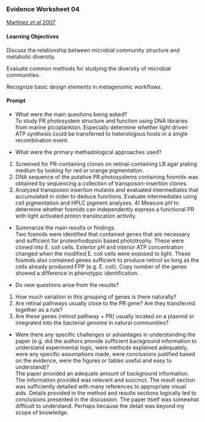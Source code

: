 ### Evidence Worksheet 04
[Martinez *et al* 2007](https://www.ncbi.nlm.nih.gov/pmc/articles/PMC1838496/)

#### Learning Objectives
Discuss the relationship between microbial community structure and metabolic diversity.

Evaluate common methods for studying the diversity of microbial communities. 

Recognize basic design elements in metagenomic workflows. 


#### Prompt
* What were the main questions being asked?  
To study PR photosystem structure and function using DNA libraries from marine picoplankton. Especially determine whether light driven ATP synthesis could be transferred to heterologous hosts in a single recombination event. 

* What were the primary methadological approaches used?  
1) Screened for PR-containing clones on retinal-containing LB agar plating medium by looking for red or orange pigmentation.
2) DNA sequence of the putative PR photosystems containing fosmids was obtained by sequencing a collection of transposon-insertion clones. 
3) Analyzed transposon insertion mutants and evaluated intermediates that accumulated in order to deduce functions. Evaluate intermediates using cell pigmentation and HPLC pigment analyses. 4) Measure pH to determine whether fosmids can independently express a functional PR with light activated proton translocation activity. 

* Summarize the main results or findings.  
Two fosmids were identified that contained genes that are necessary and sufficient for proteorhodopsin based phototrophy. These were cloned into E. coli cells. Exterior pH and interior ATP concentration changed when the modified E. coli cells were exposed to light. These fosmids also contained genes sufficient to produce retinol so long as the cells already produced FPP (e.g. E. coli).  Copy number of the genes showed a difference in phenotypic identification. 

* Do new questions arise from the results?  
1) How much variation in this grouping of genes is there naturally? 
2) Are retinal pathways usually close to the PR gene? Are they transferred together as a rule? 
3) Are these genes (retinol pathway + PR) usually located on a plasmid or integrated into the bacterial genome in natural communities?

* Were there any specific challenges or advantages in understanding the paper (e.g. did the authors provide sufficient background information to understand experimental logic, were methods explained adequately, were any specific assumptions made, were conclusions justified based on the evidence, were the figures or tables useful and easy to understand)?  
The paper provided an adequate amount of background information. The information provided was relevant and succinct. The result section was sufficiently detailed with many references to appropriate visual aids. Details provided in the method and results sections logically led to conclusions presented in the discussion. The paper itself was somewhat difficult to understand. Perhaps because the detail was beyond my scope of knowledge. 
